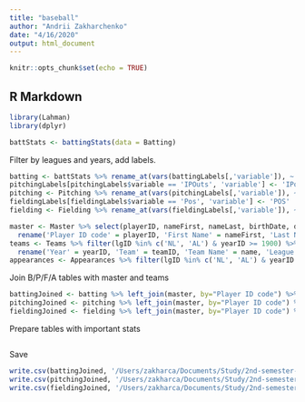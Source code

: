 ```yaml
---
title: "baseball"
author: "Andrii Zakharchenko"
date: "4/16/2020"
output: html_document
---
```


```r
knitr::opts_chunk$set(echo = TRUE)
```

## R Markdown

```r
library(Lahman)
library(dplyr)
```

```r
battStats <- battingStats(data = Batting)
```
Filter by leagues and years, add labels.
```r
batting <- battStats %>% rename_at(vars(battingLabels[,'variable']), ~ battingLabels[,'label']) %>% filter(League %in% c('NL', 'AL') & Year >= 1900)
pitchingLabels[pitchingLabels$variable == 'IPOuts', 'variable'] <- 'IPouts'
pitching <- Pitching %>% rename_at(vars(pitchingLabels[,'variable']), ~ pitchingLabels[,'label']) %>% filter(League %in% c('NL', 'AL') & Year >= 1900)
fieldingLabels[fieldingLabels$variable == 'Pos', 'variable'] <- 'POS'
fielding <- Fielding %>% rename_at(vars(fieldingLabels[,'variable']), ~ fieldingLabels[,'label']) %>% filter(League %in% c('NL', 'AL') & Year >= 1900)

master <- Master %>% select(playerID, nameFirst, nameLast, birthDate, deathDate) %>% 
  rename('Player ID code' = playerID, 'First Name' = nameFirst, 'Last Name' = nameLast, 'Date Of Birth' = birthDate, 'Date Of Death'= deathDate)
teams <- Teams %>% filter(lgID %in% c('NL', 'AL') & yearID >= 1900) %>% select(yearID, teamID, name, lgID) %>%
  rename('Year' = yearID, 'Team' = teamID, 'Team Name' = name, 'League' = lgID)
appearances <- Appearances %>% filter(lgID %in% c('NL', 'AL') & yearID >= 1900)

```

Join B/P/F/A tables with master and teams
```r
battingJoined <- batting %>% left_join(master, by="Player ID code") %>% left_join(teams, by=c("Year", "Team", "League"))
pitchingJoined <- pitching %>% left_join(master, by="Player ID code") %>% left_join(teams, by=c("Year", "Team", "League"))
fieldingJoined <- fielding %>% left_join(master, by="Player ID code") %>% left_join(teams, by=c("Year", "Team", "League"))

```

Prepare tables with important stats
```r


```

Save
```r

write.csv(battingJoined, '/Users/zakharca/Documents/Study/2nd-semester-oi/VIZ/semester-project/data/batting.csv')
write.csv(pitchingJoined, '/Users/zakharca/Documents/Study/2nd-semester-oi/VIZ/semester-project/data/pitching.csv')
write.csv(fieldingJoined, '/Users/zakharca/Documents/Study/2nd-semester-oi/VIZ/semester-project/data/fielding.csv')

```
